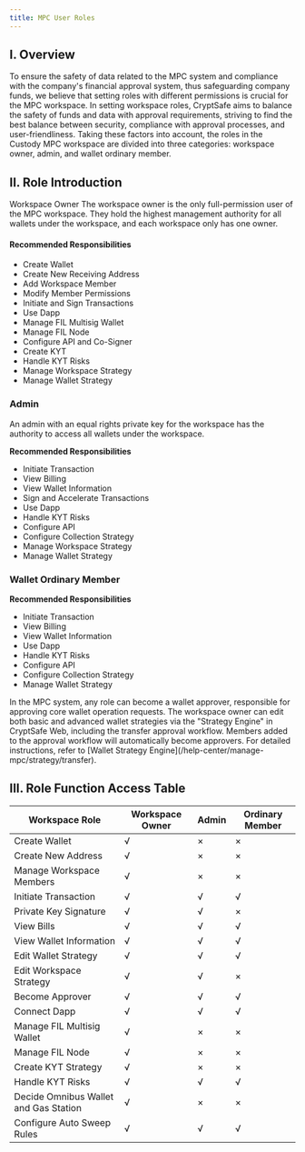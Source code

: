 ```yaml
---
title: MPC User Roles
---
```


## I. Overview
To ensure the safety of data related to the MPC system and compliance with the company's financial approval system, thus safeguarding company funds, we believe that setting roles with different permissions is crucial for the MPC workspace. In setting workspace roles, CryptSafe aims to balance the safety of funds and data with approval requirements, striving to find the best balance between security, compliance with approval processes, and user-friendliness. Taking these factors into account, the roles in the Custody MPC workspace are divided into three categories: workspace owner, admin, and wallet ordinary member.

## II. Role Introduction
Workspace Owner
The workspace owner is the only full-permission user of the MPC workspace. They hold the highest management authority for all wallets under the workspace, and each workspace only has one owner.

#### Recommended Responsibilities
* Create Wallet
* Create New Receiving Address
* Add Workspace Member
* Modify Member Permissions
* Initiate and Sign Transactions
* Use Dapp
* Manage FIL Multisig Wallet
* Manage FIL Node
* Configure API and Co-Signer
* Create KYT
* Handle KYT Risks
* Manage Workspace Strategy
* Manage Wallet Strategy


### Admin

An admin with an equal rights private key for the workspace has the authority to access all wallets under the workspace.

**Recommended Responsibilities**
* Initiate Transaction
* View Billing
* View Wallet Information
* Sign and Accelerate Transactions
* Use Dapp
* Handle KYT Risks
* Configure API
* Configure Collection Strategy
* Manage Workspace Strategy
* Manage Wallet Strategy

### Wallet Ordinary Member
**Recommended Responsibilities**
* Initiate Transaction
* View Billing
* View Wallet Information
* Use Dapp
* Handle KYT Risks
* Configure API
* Configure Collection Strategy
* Manage Wallet Strategy


<Tip>
In the MPC system, any role can become a wallet approver, responsible for approving core wallet operation requests. The workspace owner can edit both basic and advanced wallet strategies via the "Strategy Engine" in CryptSafe Web, including the transfer approval workflow. Members added to the approval workflow will automatically become approvers. For detailed instructions, refer to [Wallet Strategy Engine](/help-center/manage-mpc/strategy/transfer).
</Tip>

## III. Role Function Access Table

| Workspace Role | Workspace Owner | Admin | Ordinary Member |
| ------- | ------- | ------- | ------- |
| Create Wallet |√ |×|×|
| Create New Address |√ |×|×|
| Manage Workspace Members |√ |×|×|
| Initiate Transaction | √|√|√|
| Private Key Signature | √|√|×|
| View Bills | √|√|√|
| View Wallet Information | √|√|√|
| Edit Wallet Strategy | √|√|√|
| Edit Workspace Strategy | √|√|×|
| Become Approver |√|√|√|
| Connect Dapp | √|√|√|
| Manage FIL Multisig Wallet |√|×|×|
| Manage FIL Node |√|×|×|
| Create KYT Strategy | √|×|×|
| Handle KYT Risks | √|√|√|
| Decide Omnibus Wallet and Gas Station | √|×|×|
| Configure Auto Sweep Rules |√ |√|√|